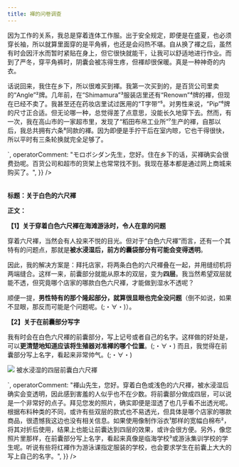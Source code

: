 ```yaml
---
title: 褌的问卷调查
---
```



<Table
  data={{
    id: 1,
    handleName: "モロボシダン (Moroboshi Dan)¹",
    age: "51岁",
    gender: "男性",
    occupation: "汽车修理工",
    residence: "岐阜县",
    title: "我钟爱的褌",
    bodyHtml: `
      <p>因为工作的关系，我总是穿着连体工作服。出于安全规定，即便是在盛夏，也必须穿长袖，所以就算里面穿的是平角裤，也还是会闷热不堪。自从换了褌之后，虽然有时会因汗水而暂时紧贴在身上，但它很快就能干，让我可以舒适地进行作业。而到了严冬，穿平角裤时，阴囊会被冻得生疼，但褌却很保暖。真是一种神奇的内衣。</p>
<p>话说回来，我住在乡下，所以很难买到褌。我第一次买到的，是百货公司里卖的“Angle”²牌。几年前，在“Shimamura”³服装店里还有“Renown”⁴牌的褌，但现在已经不卖了。我甚至还在药妆店里试过医用的“T字带”⁵。对男性来说，“Pip”⁶牌的尺寸正合适。但无论哪一种，总觉得差了点意思，没能长久地穿下去。然而，有一次，我在高山市的一家超市里，发现了“稻田布帛工业所”⁷生产的褌，自那以后，我总共拥有六条⁸同款的褌。因为即便是手拧干后在室内晾，它也干得很快，所以平时有三条轮换就完全足够了。</p>`,
    operatorComment: "モロボシダン先生，您好。住在乡下的话，买褌确实会很费劲呢。百货公司和超市的货架上也常常找不到。我现在基本都是通过网上商城来购买了。",
  }}
/>

<Table
  data={{
    id: 2,
    handleName: "褌山 (Fundoshi-yama)",
    age: "43岁	",
    gender: "男性",
    occupation: "上班族",
    residence: "关东地区某地",
    title: "关于白色的六尺褌",
    bodyHtml: `
      <p><strong>标题：关于白色的六尺褌</strong></p>
<p><strong>正文：</strong></p>
<p><strong>【1】关于穿着白色六尺褌在海滩游泳时，令人在意的问题</strong></p>
<p>穿着六尺褌，当然会有人投来不悦的目光。但对于“白色六尺褌”而言，还有一个其特有的问题点，那就是<strong>被水浸湿后，前方的囊袋部分有可能会变得透明</strong>。</p>
<p>因此，我的解决方案是：拜托店家，将两条白色的六尺褌叠在一起，并用缝纫机将两端缝合。这样一来，前囊部分就能从原本的双层，变为<strong>四层</strong>。我当然希望双层就能不透，但究竟哪个店家的哪款白色六尺褌，才能做到湿水不透呢？</p>
<p>顺便一提，<strong>男性特有的那个隆起部分，就算很显眼也完全没问题</strong>（倒不如说，如果不显眼，那反而可能是个问题呢。(;・∀・)）。</p>
<p><strong>【2】关于在前囊部分写字</strong></p>
<p>我有时会在白色六尺褌的前囊部分，写上记号或者自己的名字。这样做的好处是，可以<strong>更清楚地知道应该将生殖器对准褌的哪个位置</strong>。(;・∀・) 而且，我觉得在前囊部分写上名字，看起来非常帅气。(;・∀・)</p>
<p><em><img src="https://res.cloudinary.com/dkhp3hucr/image/upload/f_auto,q_auto/v1/Tabi/fundoshiyama_waifu2x_noise3_scale4x_2025.7.6-1.4.58_v1a3og" /></em>
被水浸湿的四层前囊白六尺褌</p>
`,
    operatorComment: "褌山先生，您好。穿着白色或浅色的六尺褌，被水浸湿后确实会变透明，因此感到害羞的人似乎也不在少数。将前囊部分做成四层，可以说是一个非常好的点子。拜见您发的照片，确实即便是湿透了也几乎看不出透光呢。根据布料种类的不同，或许有些双层的款式也不易透光，但具体是哪个店家的哪款商品，很遗憾我这边也没有相关信息。如果使用像制作浴衣¹那样的宽幅白棉布²，将其对折后使用，结果上也能让前囊达到四层的效果，或许会很方便。另外，像您照片里那样，在前囊部分写上名字，看起来真像是临海学校³或游泳集训学校的学生呢。听说有些将红褌作为游泳课指定服装的学校，也会要求学生在前囊上大大的写上自己的名字。",
  }}
/>

<ContributorList githubRepo="dragonjay-lyj/jpstra" />